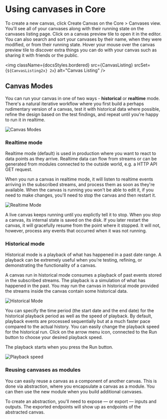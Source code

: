 


# Using canvases in Core

To create a new canvas, click <Link to={links.userpages.canvases}>Create Canvas</Link> on the Core > Canvases view. You'll see all of your canvases along with their running state on the canvases listing page. Click on a canvas preview tile to open it in the editor. You can also search and sort your canvases by their name, when they were modified, or from their running state. Hover your mouse over the canvas preview tile to discover extra things you can do with your canvas such as sharing it with friends or the public.

<img
  className={docsStyles.bordered}
  src={CanvasListing}
  srcSet={`${CanvasListing2x} 2x`}
  alt="Canvas Listing"
/>

## Canvas Modes

You can run your canvas in one of two ways - **historical** or **realtime** mode. There's a natural iterative workflow where you first build a perhaps rudimentary version of a canvas, test it with historical data where possible, refine the design based on the test findings, and repeat until you're happy to run it in realtime.

<div className={docsStyles.mobileStretch}>
  <img
    src={CanvasModes2x}
    alt="Canvas Modes"
  />
</div>

### Realtime mode

Realtime mode (default) is used in production where you want to react to data points as they arrive. Realtime data can flow from streams or can be generated from modules connected to the outside world, e.g. a HTTP API GET request.

When you run a canvas in realtime mode, it will listen to realtime events arriving in the subscribed streams, and process them as soon as they're available. When the canvas is running you won't be able to edit it, if you need to make changes, you'll need to stop the canvas and then restart it.

<div className={docsStyles.mobileStretch}>
  <img
    src={RealtimeMode2x}
    alt="Realtime Mode"
  />
</div>

A live canvas keeps running until you explictly tell it to stop. When you stop a canvas, its internal state is saved on the disk. If you later restart the canvas, it will gracefully resume from the point where it stopped. It will not, however, process any events that occurred when it was not running.

### Historical mode

Historical mode is a playback of what has happened in a past date range. A playback can be extremely useful when you’re testing, refining, or demonstrating the functionality of a canvas.

A canvas run in historical mode consumes a playback of past events stored in the subscribed streams. The playback is a simulation of what has happened in the past. You may run the canvas in historical mode provided the streams inside the canvas contain some historical data.

<div className={docsStyles.mobileStretch}>
  <img
    src={HistoricalMode2x}
    alt="Historical Mode"
  />
</div>

You can specify the time period (the start date and the end date) for the historical playback period as well as the speed of playback. By default, playback events are processed sequentially but at a much faster pace compared to the actual history. You can easily change the playback speed for the historical run. Click on the arrow menu icon, connected to the   Run   button to choose your desired playback speed.

The playback starts when you press the   Run   button.

<div className={docsStyles.mobileStretch}>
  <img
    src={PlaybackSpeed2x}
    alt="Playback speed"
  />
</div>

### Reusing canvases as modules
You can easily reuse a canvas as a component of another canvas. This is done via abstraction, where you encapsulate a canvas as a module. You can then use the new module when you build additional canvases.

To create an abstraction, you'll need to expose — or export — inputs and outputs. The exported endpoints will show up as endpoints of the abstracted canvas.

